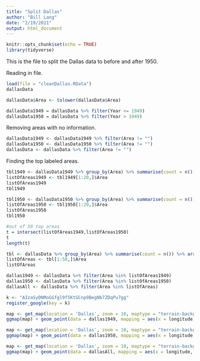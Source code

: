 ```yaml
---
title: "Split Dallas"
author: "Bill Lang"
date: "2/19/2021"
output: html_document
---
```


```r
knitr::opts_chunk$set(echo = TRUE)
library(tidyverse)
```


This is the file to split the Dallas data to before and after 1950.

Reading in file.

```r
load(file = "cleanDallas.RData")
dallasData
```

```r
dallasData$Area <- tolower(dallasData$Area)
```


```r
dallasData1949 = dallasData %>% filter(Year <= 1949)
dallasData1950 = dallasData %>% filter(Year > 1949)
```


Removing areas with no information. 

```r
dallasData1949 <- dallasData1949 %>% filter(Area != "") 
dallasData1950 <- dallasData1950 %>% filter(Area != "") 
dallasData <- dallasData %>% filter(Area != "")
```


Finding the top labeled areas.

```r
tbl1949 <- dallasData1949 %>% group_by(Area) %>% summarise(count = n()) %>% arrange(desc(count))
listOfAreas1949 <- tbl1949[1:20,]$Area
listOfAreas1949
tbl1949
```

```r
tbl1950 <- dallasData1950 %>% group_by(Area) %>% summarise(count = n()) %>% arrange(desc(count))
listOfAreas1950 <- tbl1950[1:20,]$Area
listOfAreas1950
tbl1950
```


```r
#out of 50 top areas
t = intersect(listOfAreas1949,listOfAreas1950)
t
length(t)

```



```r
tbl <- dallasData %>% group_by(Area) %>% summarise(count = n()) %>% arrange(desc(count))
listOfAreas <- tbl[1:50,]$Area
listOfAreas
```


```r
dallas1949 <- dallasData %>% filter(Area %in% listOfAreas1949)
dallas1950 <- dallasData %>% filter(Area %in% listOfAreas1950)
dallasAll <- dallasData %>% filter(Area %in% listOfAreas)
```



```r
k <- "AIzaSyDNMoGGfgl9f5KtGCnp9BegNb7ZDqPu7gg"
register_google(key = k)
```


```r
map <- get_map(location = 'Dallas', zoom = 10, maptype = "terrain-background", source = 'google', color = 'color')
ggmap(map) + geom_point(data = dallas1949, mapping = aes(x = longitude, y = latitude, color = factor(Area)), size = 1) + theme(legend.position = "none")
```

```r
map <- get_map(location = 'Dallas', zoom = 10, maptype = "terrain-background", source = 'google', color = 'color')
ggmap(map) + geom_point(data = dallas1950, mapping = aes(x = longitude, y = latitude, color = factor(Area)), size = 1) + theme(legend.position = "none")
```

```r
map <- get_map(location = 'Dallas', zoom = 10, maptype = "terrain-background", source = 'google', color = 'color')
ggmap(map) + geom_point(data = dallasAll, mapping = aes(x = longitude, y = latitude, color = factor(Area)), size = 1) + theme(legend.position = "none")
```


```r

```



